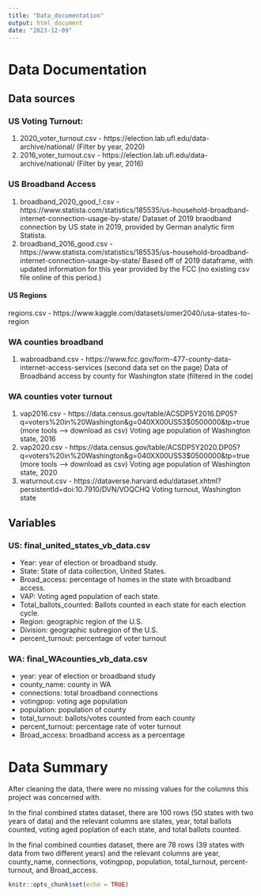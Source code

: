```yaml
---
title: "Data_documentation"
output: html_document
date: "2023-12-09"
---
```

# Data Documentation
## Data sources
### US Voting Turnout: 
1. 2020_voter_turnout.csv - https://election.lab.ufl.edu/data-archive/national/ (Filter by year, 2020)
2. 2016_voter_turnout.csv - https://election.lab.ufl.edu/data-archive/national/ (Filter by year, 2016)

### US Broadband Access
1. broadband_2020_good_!.csv - https://www.statista.com/statistics/185535/us-household-broadband-internet-connection-usage-by-state/
Dataset of 2019 braodband connection by US state in 2019, provided by German analytic firm Statista.
2. broadband_2016_good.csv - https://www.statista.com/statistics/185535/us-household-broadband-internet-connection-usage-by-state/
Based off of 2019 dataframe, with updated information for this year provided by the FCC (no existing csv file online of this period.)

#### US Regions
regions.csv - https://www.kaggle.com/datasets/omer2040/usa-states-to-region

### WA counties broadband
1. wabroadband.csv - https://www.fcc.gov/form-477-county-data-internet-access-services (second data set on the page)
Data of Broadband access by county for Washington state (filtered in the code)

### WA counties voter turnout
1. vap2016.csv - https://data.census.gov/table/ACSDP5Y2016.DP05?q=voters%20in%20Washington&g=040XX00US53$0500000&tp=true (more tools --> download as csv)
Voting age population of Washington state,  2016
2. vap2020.csv -  https://data.census.gov/table/ACSDP5Y2020.DP05?q=voters%20in%20Washington&g=040XX00US53$0500000&tp=true (more tools --> download as csv)
Voting age population of Washington state,  2020
3. waturnout.csv - https://dataverse.harvard.edu/dataset.xhtml?persistentId=doi:10.7910/DVN/VOQCHQ
Voting turnout, Washington state

## Variables
### US: final_united_states_vb_data.csv

- Year: year of election or broadband study.
- State: State of data collection, United States.
- Broad_access: percentage of homes in the state with broadband access.
- VAP: Voting aged population of each state.
- Total_ballots_counted: Ballots counted in each state for each election cycle.
- Region: geographic region of the U.S.
- Division: geographic subregion of the U.S.
- percent_turnout: percentage of voter turnout

### WA: final_WAcounties_vb_data.csv

- year: year of election or broadband study
- county_name: county in WA
- connections: total broadband connections
- votingpop: voting age population
- population: population of county
- total_turnout: ballots/votes counted from each county
- percent_turnout: percentage rate of voter turnout
- Broad_access: broadband access as a percentage

# Data Summary
After cleaning the data, there were no missing values for the columns this project was concerned with.

In the final combined states dataset, there are 100 rows (50 states with two years of data) and the relevant columns are states, year, total ballots counted, voting aged poplation of each state, and total ballots counted.

In the final combined counties dataset, there are 78 rows (39 states with data from two different years) and the relevant columns are year, county_name, connections, votingpop, population, total_turnout, percent-turnout, and Broad_access.

```r
knitr::opts_chunk$set(echo = TRUE)
```
